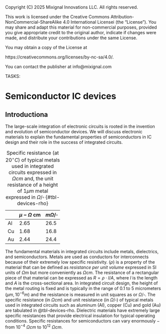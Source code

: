 ::: {.content-hidden}

Copyright (C) 2025 Mixignal Innovations LLC. All rights reserved.

This work is licensed under the Creative Commons Attribution-NonCommercial-ShareAlike 4.0 International Licensei (the "License"). You may share and adapt this material for non-commercial purposes, provided you give appropriate credit to the original author, indicate if changes were made, and distribute your contributions under the same License.

You may obtain a copy of the License at

   https://creativecommons.org/licenses/by-nc-sa/4.0/.

You can contact the publisher at info@mixignal.com


:::

::: {.content-hidden}
TASKS:
:::

# Semiconductor IC devices {#chap-semi-dev}

## Introductiona {#sec-semi-dev-intro}

The large-scale integration of electronic circuits is rooted in the invention and evolution of semiconductor devices. We will discuss electronic materials to explain the fundamental properties of semiconductors in IC design and their role in the success of integrated circuits.


| | $\mu -\Omega$ cm | $m\Omega/\square$ |
|----------|---------|---------|
| Al | 2.65 | 26.5 |
| Cu | 1.68 | 16.8 |
| Au | 2.44 | 24.4 |
:Specific resistance (at $20^\circ C$) of typical metals used in integrated circuits expressed in $\Omega cm$ and, the unit resistance of a height of $1\mu m$ metal expressed in $\Omega/\square$ {#tbl-devices-rho}

The fundamental materials in integrated circuits include metals, dielectrics, and semiconductors. Metals are used as conductors for interconnects because of their extremely low specific resistivity. 
\textit{Specific resistivity} ($\rho$) is a property of the material that can be defined as _resistance per unit volume_ expressed in SI units of $\Omega m$ but more conveniently as $\Omega cm$. The resistance of a rectangular piece of that material can be expressed as $R=\rho\cdot l/A$, where $l$ is the length and $A$ is the cross-sectional area.
In integrated circuit design, the height of the metal routing is fixed and is typically in the range of $0.1$ to $5$ micrometers ($\mu m, 10^{-6} m)$ and the resistance is measured in unit squares as \textit{ ohms per square} or $\Omega/\square$.
The specific resistance (in $\Omega cm$) and unit resistance (in $\Omega/\square$) of typical metals used in integrated circuits such as aluminum (Al), copper (Cu) and gold (Au) are tabulated in @tbl-devices-rho. 
Dielectric materials have extremely large specific resistances that provide electrical insulation for typical operating conditions. Specific resistances for semiconductors can vary enormously $-$ from $10^{-4} ~\Omega cm$ to $10^{12} ~\Omega cm$.




